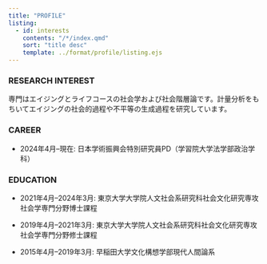 ```yaml
---
title: "PROFILE"
listing:
  - id: interests
    contents: "/*/index.qmd"
    sort: "title desc"
    template: ../format/profile/listing.ejs
---
```


### RESEARCH INTEREST

専門はエイジングとライフコースの社会学および社会階層論です。計量分析をもちいてエイジングの社会的過程や不平等の生成過程を研究しています。

::: {#interests}
:::

### CAREER
 <!-- {{< iconify fa-solid chalkboard-teacher >}}  -->

- 2024年4月–現在: 日本学術振興会特別研究員PD（学習院大学法学部政治学科）

<!-- ![](../image/career.svg){fig-align="left" width=700} -->

### EDUCATION
 <!-- {{< iconify mdi education-outline >}} -->

- 2021年4月–2024年3月: 東京大学大学院人文社会系研究科社会文化研究専攻社会学専門分野博士課程

- 2019年4月–2021年3月: 東京大学大学院人文社会系研究科社会文化研究専攻社会学専門分野修士課程

- 2015年4月–2019年3月: 早稲田大学文化構想学部現代人間論系

<!-- ![](../image/education.svg){fig-align="left" width=700} -->
